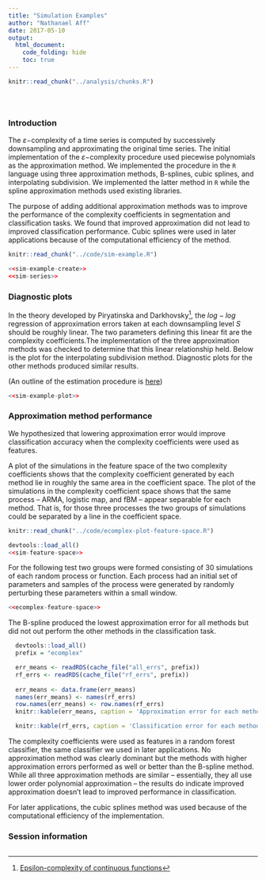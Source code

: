 ```yaml
---
title: "Simulation Examples"
author: "Nathanael Aff"
date: 2017-05-10
output: 
  html_document: 
    code_folding: hide
    toc: true
---
```


<!-- The file analysis/chunks.R contains chunks that define default settings
shared across the workflowr files. -->

```r
knitr::read_chunk("../analysis/chunks.R")

```

<!-- Update knitr chunk options -->
```r

```

<!-- Insert the date the file was last updated -->
```r
```

<!-- Insert the code version (Git commit SHA1) if Git repository exists and R
 package git2r is installed -->
```r

```
### Introduction 

The $\varepsilon-$complexity of a time series is computed by successively downsampling and approximating the original time series. The initial implementation of the $\varepsilon-$complexity procedure used piecewise polynomials as the approximation method. We implemented the procedure in the `R` language using three approximation methods, B-splines, cubic splines, and interpolating subdivision. We implemented the latter method  in `R` 
while the spline approximation methods used existing libraries. 

The purpose of adding additional approximation methods was to improve the performance of the complexity coefficients in segmentation and classification tasks. We found that improved approximation did not lead to improved classification performance. Cubic splines were used in later applications because of the computational efficiency of the method. 

```r
knitr::read_chunk("../code/sim-example.R")
```


```r
<<sim-example-create>>
<<sim-series>>
```
### Diagnostic plots
In the theory developed by Piryatinska and Darkhovsky[^1], the $log-log$ regression of approximation errors taken at each downsampling level $S$ should be roughly linear. The two parameters defining this linear fit are the complexity coefficients.The implementation of the three approximation methods was checked to determine that this linear relationship held. Below is the plot for the interpolating subdivision method. Diagnostic plots for the other methods produced similar results.

(An outline of the estimation procedure is [here](ecomplexity-procedure.html))

```r

<<sim-example-plot>>

```

### Approximation method performance

 We hypothesized that lowering approximation error would improve classification accuracy when the complexity coefficients were used as features.  

A plot of the simulations in the feature space of the two complexity coefficients shows that the complexity coefficient generated by each method lie in roughly the same area in the coefficient space. The plot of the simulations in the complexity coefficient space shows that the same process -- ARMA, logistic map, and fBM -- appear separable for each method. That is, for those three processes the two groups of simulations could be separated by a line in the coefficient space.

```r
knitr::read_chunk("../code/ecomplex-plot-feature-space.R")

```
```r
devtools::load_all()
<<sim-feature-space>>
```

For the following test two groups were formed consisting of 30 simulations of each random process or function. Each process had an initial set of parameters and samples of the process were generated by randomly perturbing these parameters within a small window. 


```r
<<ecomplex-feature-space>>
```

The B-spline produced the lowest approximation error for all methods but did not out perform the other methods in the classification task. 


```r
  devtools::load_all()
  prefix = "ecomplex"

  err_means <- readRDS(cache_file("all_errs", prefix))
  rf_errs <- readRDS(cache_file("rf_errs", prefix))
  
  err_means <- data.frame(err_means)
  names(err_means) <- names(rf_errs)
  row.names(err_means) <- row.names(rf_errs)
  knitr::kable(err_means, caption = 'Approximation error for each method.')

```

```r
  knitr::kable(rf_errs, caption = 'Classification error for each method.')
````

The complexity coefficients were used as features in a random forest classifier, the same classifier we used in later applications. No approximation method was clearly dominant but the methods with higher approximation errors performed as well or better than the B-spline method. While all three approximation methods are similar -- essentially, they all use lower order polynomial approximation -- the results do indicate improved approximation doesn't lead to improved performance in classification. 

For later applications, the cubic splines method was used because of the computational efficiency of the implementation. 


[^1]: [Epsilon-complexity of continuous functions](https://arxiv.org/abs/1303.1777)

### Session information

<!-- Insert the session information into the document -->
```r

```
